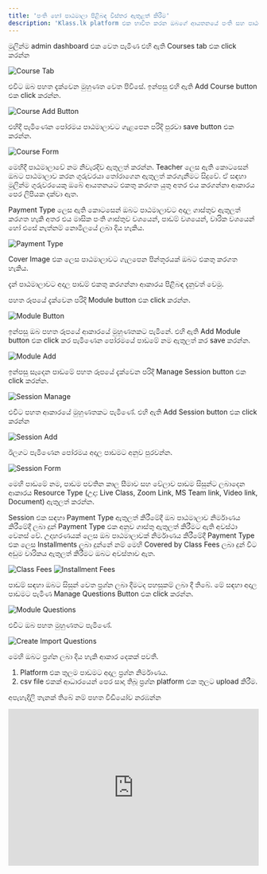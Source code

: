 ```yaml
---
title: 'පංති හෝ පාඨමාලා පිළිබඳ විස්තර ඇතුළත් කිරීම'
description: 'Klass.lk platform එක භාවිත කරන ඔබගේ ආයතනයේ පංති සහ පාඨමාලා ඇතුළත් කරගන්නා ආකාරයu'
---
```


මුලින්ම admin dashboard එක වෙත පැමිණ එහි ඇති Courses tab එක click කරන්න

![Course Tab](/images/klass-work/course-tab.png)

එවිට ඔබ පහත දැක්වෙන මුහුණත වෙත පිවිසේ. ඉන්පසු එහි ඇති Add Course button එක click කරන්න.

![Course Add Button](/images/klass-work/course-add-button.png)

එහිදී පැමිණෙන පෝරමය පාඨමාලාවට ගැළපෙන පරිදි පුරවා save button එක කරන්න.

![Course Form](/images/klass-work/course-form.png)

මෙහිදී පාඨමාලාවේ නම නිවැරදිව ඇතුලත් කරන්න. Teacher ලෙස ඇති කොටසෙන් ඔබට පාඨමාලාව කරන ගුරුවරයා තෝරාගෙන ඇතුලත් කරගැනීමට සිදුවේ. ඒ සඳහා මුලින්ම ගුරුවරයෙකු ඔබේ ආයතනයට එකතු කරගත යුතු අතර එය කරගන්නා ආකාරය පෙර ලිපියක දක්වා ඇත.

Payment Type ලෙස ඇති කොටසෙන් ඔබට පාඨමාලාවට අදාල ගාස්තුව ඇතුලත් කරගත හැකි අතර එය මාසික පංති ගාස්තුව වශයෙන්, පාඩම් වශයෙන්, වාරික වශයෙන් හෝ එසේ නැත්නම් නොමිලයේ ලබා දිය හැකිය.

![Payment Type](/images/klass-work/payment-types.png)

Cover Image එක ලෙස පාඨමාලාවට ගැලපෙන පින්තූරයක් ඔබට එකතු කරගත හැකිය.

දැන් පාඨමාලාවට අදාල පාඩම් එකතු කරගන්නා ආකාරය පිළිබඳ දැනුවත් වෙමු.

පහත රූපයේ දැක්වෙන පරිදි Module button එක click කරන්න.

![Module Button](/images/klass-work/module-button.png)

ඉන්පසු ඔබ පහත රූපයේ ආකාරයේ මුහුණතකට පැමිනේ. එහි ඇති Add Module button එක click කර පැමිණෙන පෝරමයේ පාඩමේ නම ඇතුලත් කර save කරන්න.

![Module Add](/images/klass-work/add-module.png)

ඉන්පසු සෑදෙන පාඩමේ පහත රූපයේ දැක්වෙන පරිදි Manage Session button එක click කරන්න.

![Session Manage](/images/klass-work/manage-session.png)

එවිට පහත ආකාරයේ මුහුණතකට පැමිණේ. එහි ඇති Add Session button එක click කරන්න

![Session Add](/images/klass-work/session-add.png)

ඊලගට පැමිණෙන පෝරමය අදාල පාඩමට අනුව පුරවන්න.

![Session Form](/images/klass-work/session-form.png)

මෙහි පාඩමේ නම, පාඩම පවතින කාල සීමාව සහ වේලාව පාඩම සිසුන්ට ලබාදෙන ආකාරය Resource Type (උදා: Live Class, Zoom Link, MS Team link, Video link, Document) ඇතුලත් කරන්න.

Session එක සඳහා Payment Type ඇතුලත් කිරීමේදී ඔබ පාඨමාලාව නිර්මාණය කිරීමේදී ලබා දුන් Payment Type එක අනුව ගාස්තු ඇතුලත් කිරීමට ඇති අවස්ථා වෙනස් වේ.  උදාහරණයක් ලෙස ඔබ පාඨමාලාවක් නිර්මාණය කිරීමේදී Payment Type එක ලෙස Installments ලබා දුන්නේ නම් මෙහි Covered by Class Fees ලබා දුන් විට අඩුම වාරිකය ඇතුලත් කිරීමට ඔබට අවස්තාව ඇත.

![Class Fees](/images/klass-work/class-fees.png)
![Installment Fees](/images/klass-work/installment-fee.png)

පාඩම් සඳහා ඔබට සිසුන් වෙත ප්‍රශ්න ලබා දීමටද පහසුකම් ලබා දී තිබේ. මේ සඳහා අදාල පාඩමට පැමිණ Manage Questions Button එක click කරන්න.

![Module Questions](/images/klass-work/module-questions.png)

එවිට ඔබ පහත මුහුණතට පැමිණේ.

![Create Import Questions](/images/klass-work/create-import-questions.png)

මෙහි ඔබට ප්‍රශ්න ලබා දිය හැකි ආකාර දෙකක් පවතී.

1. Platform එක තුලම පාඩමට අදාල ප්‍රශ්න නිර්මාණය.
2. csv file එකක් ආධාරයෙන් පෙර සාදා තිබූ ප්‍රශ්න platform එක තුලට upload කිරීම.
 

අපැහැදිලි තැනක් තිබේ නම් පහත වීඩියෝව නරඹන්න

<iframe width="100%" height="315" src="https://www.youtube.com/embed/3ub51zXFDok?si=H0yP62aZ35EwHsbt" title="YouTube video player" frameborder="0" allow="accelerometer; autoplay; clipboard-write; encrypted-media; gyroscope; picture-in-picture; web-share" allowfullscreen></iframe>




